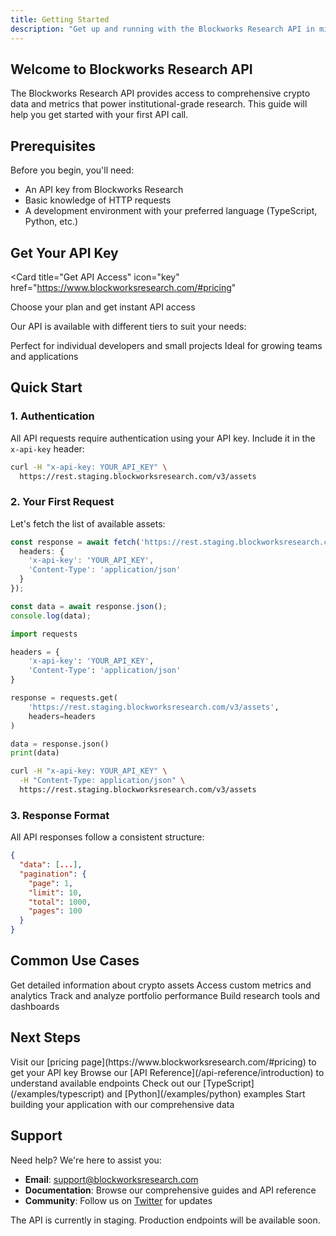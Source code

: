 ```yaml
---
title: Getting Started
description: "Get up and running with the Blockworks Research API in minutes"
---
```


## Welcome to Blockworks Research API

The Blockworks Research API provides access to comprehensive crypto data and metrics that power institutional-grade research. This guide will help you get started with your first API call.

## Prerequisites

Before you begin, you'll need:
- An API key from Blockworks Research
- Basic knowledge of HTTP requests
- A development environment with your preferred language (TypeScript, Python, etc.)

## Get Your API Key

<Card
  title="Get API Access"
  icon="key"
  href="https://www.blockworksresearch.com/#pricing"
>
  Choose your plan and get instant API access
</Card>

Our API is available with different tiers to suit your needs:

<CardGroup cols={2}>
  <Card
    title="Starter Plan"
    icon="seedling"
    href="https://www.blockworksresearch.com/#pricing"
  >
    Perfect for individual developers and small projects
  </Card>
  <Card
    title="Professional Plan"
    icon="briefcase"
    href="https://www.blockworksresearch.com/#pricing"
  >
    Ideal for growing teams and applications
  </Card>
</CardGroup>

## Quick Start

### 1. Authentication

All API requests require authentication using your API key. Include it in the `x-api-key` header:

```bash
curl -H "x-api-key: YOUR_API_KEY" \
  https://rest.staging.blockworksresearch.com/v3/assets
```

### 2. Your First Request

Let's fetch the list of available assets:

<CodeGroup>

```typescript TypeScript
const response = await fetch('https://rest.staging.blockworksresearch.com/v3/assets', {
  headers: {
    'x-api-key': 'YOUR_API_KEY',
    'Content-Type': 'application/json'
  }
});

const data = await response.json();
console.log(data);
```

```python Python
import requests

headers = {
    'x-api-key': 'YOUR_API_KEY',
    'Content-Type': 'application/json'
}

response = requests.get(
    'https://rest.staging.blockworksresearch.com/v3/assets',
    headers=headers
)

data = response.json()
print(data)
```

```bash cURL
curl -H "x-api-key: YOUR_API_KEY" \
  -H "Content-Type: application/json" \
  https://rest.staging.blockworksresearch.com/v3/assets
```

</CodeGroup>

### 3. Response Format

All API responses follow a consistent structure:

```json
{
  "data": [...],
  "pagination": {
    "page": 1,
    "limit": 10,
    "total": 1000,
    "pages": 100
  }
}
```

## Common Use Cases

<CardGroup cols={2}>
  <Card
    title="Asset Information"
    icon="coins"
    href="/api-reference/assets/list-assets"
  >
    Get detailed information about crypto assets
  </Card>
  <Card
    title="Market Metrics"
    icon="chart-line"
    href="/api-reference/metrics/list-metrics"
  >
    Access custom metrics and analytics
  </Card>
  <Card
    title="Portfolio Tracking"
    icon="wallet"
    href="/examples/common-use-cases"
  >
    Track and analyze portfolio performance
  </Card>
  <Card
    title="Research & Analysis"
    icon="magnifying-glass"
    href="/examples/common-use-cases"
  >
    Build research tools and dashboards
  </Card>
</CardGroup>

## Next Steps

<Steps>
  <Step title="Set up your API key">
    Visit our [pricing page](https://www.blockworksresearch.com/#pricing) to get your API key
  </Step>
  <Step title="Explore the API">
    Browse our [API Reference](/api-reference/introduction) to understand available endpoints
  </Step>
  <Step title="Try Examples">
    Check out our [TypeScript](/examples/typescript) and [Python](/examples/python) examples
  </Step>
  <Step title="Build Something Great">
    Start building your application with our comprehensive data
  </Step>
</Steps>

## Support

Need help? We're here to assist you:

- **Email**: [support@blockworksresearch.com](mailto:support@blockworksresearch.com)
- **Documentation**: Browse our comprehensive guides and API reference
- **Community**: Follow us on [Twitter](https://x.com/Blockworks_) for updates

<Note>
  The API is currently in staging. Production endpoints will be available soon.
</Note>
